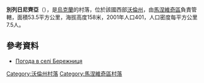 {{coord|51|22|25|N|25|13|16|E|scale:30000|display=title}}

'''別列日尼齊亞'''（{{lang-uk|Бережниця}}），是[[烏克蘭|烏克蘭]]的村落，位於該國西部[[沃倫州|沃倫州]]，由[[馬涅維奇區|馬涅維奇區]]負責管轄，面積53.5平方公里，海拔高度158米，2001年人口401，人口密度每平方公里7.5人。

==參考資料==
* [http://weather.in.ua/ua/volynskaja/910 Погода в селі Бережниця]{{Wayback|url=http://weather.in.ua/ua/volynskaja/910 |date=20200722143450 }}

[[Category:沃倫州村落|Category:沃倫州村落]]
[[Category:馬涅維奇區村落|Category:馬涅維奇區村落]]


{{Volyn-geo-stub}}